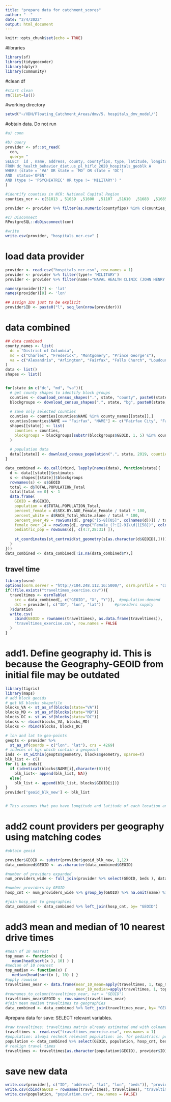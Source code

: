 ```yaml
---
title: "prepare data for catchment_scores"
author: "--"
date: "2/4/2022"
output: html_document
---
```


```r
knitr::opts_chunk$set(echo = TRUE)
```
#libraries
```r
library(sf)
library(tidygeocoder)
library(dplyr)
library(community)
```
#clean df
```r
#start clean
rm(list=ls())
```
#working directory
```r
setwd("~/VDH/Floating_Catchment_Areas/dmv/5. hospitals_dmv_model/")
```
#obtain data. Do not run 
```r
#a) conn

#b) query
provider <- sf::st_read(
  con, 
  query= "
SELECT  id , name, address, county, countyfips, type, latitude, longitude, beds, geoid_blk, state
FROM dc_health_behavior_diet.us_pl_hifld_2020_hospitals_geoblk A
WHERE (state = 'VA' OR state = 'MD' OR state = 'DC') 
AND  status='OPEN' 
AND (type != 'PSYCHIATRIC' OR type != 'MILITARY') "
)

#identify counties in NCR: National Capital Region
counties_ncr <- c(51013 , 51059  ,51600  ,51107  ,51610  ,51683  ,51685  ,51153  ,51510  ,11001  , 24021  ,24031  ,24033  ,24017) 

provider <- provider %>% filter(as.numeric(countyfips) %in% c(counties_ncr))

#c) Disconnect
RPostgreSQL::dbDisconnect(con)

#write
write.csv(provider, "hospitals_ncr.csv" )
```
# load data provider
```r
provider <- read.csv("hospitals_ncr.csv", row.names = 1)
provider <- provider %>% filter(type!= 'MILITARY')
provider <- provider %>% filter(name!="NAVAL HEALTH CLINIC (JOHN HENRY BALCH)")

names(provider)[7] <- 'lat'
names(provider)[8] <- 'lon'

## assign IDs just to be explicit
provider$ID <- paste0("l", seq_len(nrow(provider)))
```

# data combined
```r
## data combined
county_names <- list(
  dc = "District of Columbia",
  md = c("Charles", "Frederick", "Montgomery", "Prince George's"),
  va = c("Alexandria", "Arlington", "Fairfax", "Falls Church", "Loudoun", "Manassas", "Manassas Park", "Prince William")
)
data <- list()
shapes <- list()


for(state in c("dc", "md", "va")){
  # get county shapes to identify block groups
  counties <- download_census_shapes(".", state, "county", paste0(state, "_counties"))
  blockgroups <- download_census_shapes(".", state, "bg", paste0(state, "_blockgroups"))
  
  # save only selected counties
  counties <- counties[counties$NAME %in% county_names[[state]],]
  counties[counties$NAME == "Fairfax", "NAME"] <- c("Fairfax City", "Fairfax")
  shapes[[state]] <- list(
    counties = counties,
    blockgroups = blockgroups[substr(blockgroups$GEOID, 1, 5) %in% counties$GEOID,]
  )
  
  # population data
  data[[state]] <- download_census_population(".", state, 2019, counties = counties$GEOID)
}

data_combined <- do.call(rbind, lapply(names(data), function(state){
  d <- data[[state]]$estimates
  s <- shapes[[state]]$blockgroups
  rownames(s) <- s$GEOID
  total <- d$TOTAL.POPULATION_Total
  total[total == 0] <- 1
  data.frame(
    GEOID = d$GEOID,
    population = d$TOTAL.POPULATION_Total,
    percent_female = d$SEX.BY.AGE_Female_Female / total * 100,
    percent_white = d$RACE_Total_White.alone / total * 100,
    percent_over_49 = rowSums(d[, grep("[5-8][05]", colnames(d))]) / total * 100,
    female_over_14 = rowSums(d[, grep("Female_(?:[2-9]\\d|1[58])", colnames(d))]),
    pediatric_pop = rowSums(d[, c(4:7,28:31) ]),
    
    st_coordinates(st_centroid(st_geometry(s[as.character(d$GEOID),])))
  )
}))
data_combined <- data_combined[!is.na(data_combined$Y),]
```
## travel time
```r
library(osrm)
options(osrm.server = "http://104.248.112.16:5000/", osrm.profile = "car")
if(!file.exists("traveltimes_exercise.csv")){
  traveltimes <- osrmTable(
    src = data_combined[, c("GEOID", "X", "Y")],  #population-demand
    dst = provider[, c("ID", "lon", "lat")]     #providers supply
  )$duration
  write.csv(
    cbind(GEOID = rownames(traveltimes), as.data.frame(traveltimes)),
    "traveltimes_exercise.csv", row.names = FALSE
  )
}
```

# add1. Define geography id. This is because the Geography-GEOID from initial file may be outdated
```r
library(tigris)
library(maps)
# add block geoids
# get US blocks shapefile
blocks_VA <- st_as_sf(blocks(state="VA"))
blocks_MD <- st_as_sf(blocks(state="MD"))
blocks_DC <- st_as_sf(blocks(state="DC"))
blocks <- rbind(blocks_VA, blocks_MD)
blocks <- rbind(blocks, blocks_DC)

# lon and lat to geo-points
geopts <- provider %>%
  st_as_sf(coords = c("lon", "lat"), crs = 4269)
# indeces of bgs which contain a geopoint
inds <- st_within(geopts$geometry, blocks$geometry, sparse=T)
blk_list <- c()
for (i in inds){
  if (identical(blocks$NAME[i],character(0))){
    blk_list<- append(blk_list, NA)}
  else{
    blk_list <- append(blk_list, blocks$GEOID[i])}
}
provider['geoid_blk_new'] <- blk_list


# This assumes that you have longitude and latitude of each location and if you want bg or tract or county just replace 'blocks_VA <- st_as_sf(blocks(state="VA"))' with a corresponding value, e.g. 'tracts_VA <- st_as_sf(tracts(state="VA"))'. I believe it uses either tigris or maps package

```

# add2 count providers per geography using matching codes
```r
#obtain geoid

provider$GEOID <- substr(provider$geoid_blk_new, 1,12)
data_combined$GEOID <- as.character(data_combined$GEOID)

#number of providers expanded
num_providers_wide <- full_join(provider %>% select(GEOID, beds ), data_combined %>% select(GEOID), by = "GEOID" )

#number providers by GEOID
hosp_cnt <- num_providers_wide %>% group_by(GEOID) %>% na.omit(name) %>% summarise(hosp_cnt = n( ), beds_cnt=sum(beds) )

#join hosp_cnt to geographies
data_combined <- data_combined %>% left_join(hosp_cnt, by= "GEOID")
```
# add3 mean and median of 10 nearest drive times 
```r
#mean of 10 nearest
top_mean <- function(x) {  
   mean(head(sort(x ), 10) ) }
#median of 10 nearest
top_median <- function(x) {  
   median(head(sort(x ), 10) ) }
#apply rowwise
traveltimes_near <- data.frame(near_10_mean=apply(traveltimes, 1, top_mean), 
                               near_10_median=apply(traveltimes, 1, top_median)) 
#rownames_to_column(traveltimes_near, var = "GEOID")
traveltimes_near$GEOID <- row.names(traveltimes_near) 
#join mean median traveltimes to geographies
data_combined <- data_combined %>% left_join(traveltimes_near, by= "GEOID")
```
#prepara data for save: SELECT relevant variables. 
```r
#raw traveltimes: traveltimes matrix already estimated and with colnames arranged 
traveltimes <- read.csv("traveltimes_exercise.csv", row.names = 1)
#population: always recheck relevant population: ie. for pediatrics: pop 0-17 years
population <- data_combined %>% select(GEOID, population, hosp_cnt, beds_cnt, near_10_mean, near_10_median)
# realign travel times
traveltimes <- traveltimes[as.character(population$GEOID), provider$ID]

```
# save new data
```r
write.csv(provider[, c("ID", "address", "lat", "lon", "beds")], "provider.csv", row.names = FALSE)
write.csv(cbind(GEOID = rownames(traveltimes), traveltimes), "traveltimes_trimmed.csv", row.names = FALSE)
write.csv(population, "population.csv", row.names = FALSE)
```



